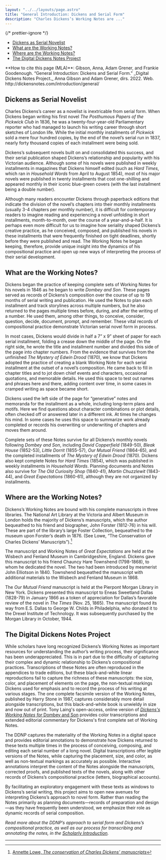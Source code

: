 ```yaml
---
layout: "../../layouts/page.astro"
title: "General Introduction: Dickens and Serial Form"
description: "Charles Dickens’s Working Notes are ..."
---
```



{/* prettier-ignore */}
<TOC>
  - [Dickens as Serial Novelist](#dickens-as-serial-novelist)
  - [What are the Working Notes?](#what-are-the-working-notes)
  - [Where are the Working Notes?](#where-are-the-working-notes)
  - [The Digital Dickens Notes Project](#the-digital-dickens-notes-project)
</TOC>

<HowToCite>
  **How to cite this page (MLA)**: Gibson, Anna, Adam Grener, and Frankie
  Goodenough. “General Introduction: Dickens and Serial Form.” _Digital Dickens
  Notes Project._ Anna Gibson and Adam Grener, dirs. 2022. Web.
  http://dickensnotes.com/introduction/general/
</HowToCite>

## Dickens as Serial Novelist

Charles Dickens’s career as a novelist is inextricable from serial form. When Dickens began writing his first novel _The Posthumous Papers of the Pickwick Club_ in 1836, he was a twenty-four-year-old Parliamentary reporter who had managed to launch his writing career through short sketches of London life. While the initial monthly installments of _Pickwick_ sold a mere four hundred copies, by the end of the novel’s serial run in 1837, nearly forty thousand copies of each installment were being sold.

<ImageWithCaption
  src="/images/introduction/Household_Words.jpeg"
  alt="Hard Times in Household Words, 1854"
  caption="Hard Times in Household Words, 1854"
/>

Dickens’s subsequent novels built on and consolidated this success, and their serial publication shaped Dickens’s relationship and popularity with his Victorian audience. Although some of his novels were published in weekly installments in magazines that Dickens himself edited (such as _Hard Times_, which ran in _Household Words_ from April to August 1854), most of his major novels were published in twenty installments that cost one-shilling and appeared monthly in their iconic blue-green covers (with the last installment being a double number).

<ImageWithCaption
  src="https://upload.wikimedia.org/wikipedia/commons/0/02/Dombeyson_serial_cover.jpg"
  alt="Dombey & Son fifth installment cover"
  caption="Dombey & Son No. V (Feb 1847)"
/>

Although many readers encounter Dickens through paperback editions that indicate the division of the novel’s chapters into their monthly installments (usually 3-4 chapters per monthly number), it is difficult for contemporary readers to imagine reading and experiencing a novel unfolding in short installments, month-to-month, over the course of a year-and-a-half. It is perhaps even more difficult for us to imagine how seriality shaped Dickens’s creative practice, as he conceived, composed, and published his novels in these installments that were frequently finished on tight deadlines, shortly before they were published and read. The Working Notes he began keeping, therefore, provide unique insight into the dynamics of his compositional practice and open up new ways of interpreting the process of their serial development.

## What are the Working Notes?

<ImageWithCaption
  src="/images/introduction/Little_Dorritt_MS_W4.jpg"
  alt="Working Note manuscript image for Little Dorrit number 4"
  caption="Working Note for Little Dorrit No. 4, © Victoria & Albert Museum, London"
/>

Dickens began the practice of keeping complete sets of Working Notes for his novels in 1846 as he began to write _Dombey and Son_. These pages served as records of Dickens’s composition over the course of up to 19 months of serial writing and publication. He used the Notes to plan each installment and track storylines across multiple numbers, but he also returned to the pages multiple times before, during, and after the writing of a number. He used them, among other things, to conceive, consider, question, decide, document, prompt, and remember. These vital records of compositional practice demonstrate Victorian serial novel form in process.

In most cases, Dickens would divide in half a 7” x 9” sheet of paper for each serial installment, folding a crease down the middle of the page. On the right side, he wrote the title and installment number and divided this side of the page into chapter numbers. From the evidence that survives from the unfinished _The Mystery of Edwin Drood_ (1870), we know that Dickens adopted the practice of creating a blank Working Note for each serial installment at the outset of a novel’s composition. He came back to fill in chapter titles and to jot down chief events and characters, occasional quotations, and memorable details. He used this space to test out names and phrases here and there, adding content over time, in some cases in cramped writing as space became short.

<ImageWithCaption
  src="/images/introduction/Edwin_Drood_MS5_WN5.jpg"
  alt="Unfinished Working Note for The Mystery of Edwin Drood"
  caption="Unfinished Working Note for The Mystery of Edwin Drood No. 6, © Victoria & Albert Museum, London"
/>

Dickens used the left side of the page for “generative” notes and memoranda for the installment as a whole, including long-term plans and motifs. Here we find questions about character combinations or plot details, often checked off or answered later in a different ink. At times he changes his mind. In some cases he uses this space to summarize work already completed or records his overwriting or underwriting of chapters and moves them around.

Complete sets of these Notes survive for all Dickens’s monthly novels following _Dombey and Son_, including _David Copperfield_ (1849-50), _Bleak House_ (1852-53), _Little Dorrit_ (1855-57), _Our Mutual Friend_ (1864-65), and the completed installments of _The Mystery of Edwin Drood_ (1870). Dickens also kept complete Notes for _Hard Times_ (1854), which was published in weekly installments in _Household Words_. Planning documents and Notes also survive for _The Old Curiosity Shop_ (1840-41), _Martin Chuzzlewit_ (1843-44), and _Great Expectations_ (1860-61), although they are not organized by installments.

## Where are the Working Notes?

Dickens’s Working Notes are bound with his complete manuscripts in three libraries. The National Art Library at the Victoria and Albert Museum in London holds the majority of Dickens’s manuscripts, which the author bequeathed to his friend and biographer, John Forster (1812-76) in his will. These are part of the library’s large Foster Collection, bequeathed to the museum upon Forster’s death in 1876. (See Lowe, “The Conservation of Charles Dickens’ Manuscripts”).[^1]

<ImageWithCaption
  src="/images/introduction/Working_in_the_NAL.jpeg"
  alt="Working with the Dickens manuscripts at The National Art Library"
  caption="The National Art Library at the Victoria & Albert Museum in London, Photo by Anna Gibson"
/>

The manuscript and Working Notes of _Great Expectations_ are held at the Wisbech and Fenland Museum in Cambridgeshire, England. Dickens gave this manuscript to his friend Chauncy Hare Townshend (1798-1868), to whom he dedicated the novel. The two had been introduced by mesmerist John Elliotson in 1840. Townshend bequeathed the manuscript with additional materials to the Wisbech and Fenland Museum in 1868.

<ImageWithCaption
  src="/images/introduction/Our_Mutual_Friend_manuscript.jpeg"
  alt="Page of the Our Mutual Friend manuscript"
  caption="Our Mutual Friend manuscript, courtesy of the Pierpont Morgan Library (MA 1202-1203)"
/>

The _Our Mutual Friend_ manuscript is held at the Pierpont Morgan Library in New York. Dickens presented this manuscript to Eneas Sweetland Dallas (1828-79) in January 1866 as a token of appreciation for Dallas’s favorable review of the novel in _The Times_ (Nov. 25, 1865). The manuscript found its way from E.S. Dallas to George W. Childs in Philadelphia, who donated it to the Drexel Institute of Technology. It was subsequently purchased by the Morgan Library in October, 1944.

## The Digital Dickens Notes Project

While scholars have long recognized Dickens’s Working Notes as important resources for understanding the author’s writing process, their significance has been underappreciated. This is in part due to the difficulty of capturing their complex and dynamic relationship to Dickens’s compositional practices. Transcriptions of these Notes are often reproduced in the appendices to trade editions, but these black-and-white linear reproductions fail to capture the richness of these manuscripts: the size, color, and placement of elements on the page, the non-textual markings Dickens used for emphasis and to record the process of his writing at various stages. The one complete facsimile version of the Working Notes, published by Harry Stone in 1987, captures considerably more detail alongside transcriptions, but this black-and-white book is unwieldy in size and now out of print. Tony Laing's open-access, online version of [_Dickens's Working Notes for_ Dombey and Son](https://library.oapen.org/handle/20.500.12657/30825) provides color transcriptions and extended editorial commentary for Dickens's first complete set of Working Notes.

The DDNP captures the materiality of the Working Notes in a digital space and provides editorial annotations to demonstrate how Dickens returned to these texts multiple times in the process of conceiving, composing, and editing each serial number of a long novel. Digital transcriptions offer legible versions of the Notes, while capturing the placement, size, and color, as well as non-textual markings as accurately as possible. Interactive annotations interpret the content of the Notes alongside the manuscripts, corrected proofs, and published texts of the novels, along with other records of Dickens’s compositional practice (letters, biographical accounts).

<ImageWithCaption
  src="/images/introduction/General_comparison.jpg"
  alt="Side-by-side comparison of the image of a Working Note from Bleak House with the DDNP transcription"
  caption="(Top) Image of the manuscript for Working Note for Bleak House XI © Victoria & Albert Museum, London, (Bottom) The DDNP offers a legible transcription of the Note while communicating its spatial and visual properties'"
/>

By facilitating an exploratory engagement with these texts as windows to Dickens’s serial writing, this project aims to open new avenues for interpreting Dickens’s approach to novel form. Rather than reading the Notes primarily as planning documents—records of preparation and design—as they have frequently been understood, we emphasize their role as dynamic records of serial composition.

_Read more about the DDNP’s approach to serial form and Dickens’s compositional practice, as well as our process for transcribing and annotating the notes, in the [Scholarly Introduction](https://www.dickensnotes.com/introduction/scholarly/)._

---

[^1]: [Annette Lowe, _The conservation of Charles Dickens' manuscripts_](http://www.vam.ac.uk/content/journals/conservation-journal/issue-09/the-conservation-of-charles-dickens-manuscripts/)
